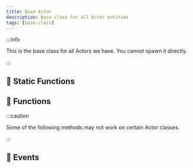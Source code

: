 ```yaml
---
title: Base Actor
description: Base class for all Actor entities
tags: [base-class]
---
```


<HeaderDeclaration type="Class" name="Actor" />

:::info

This is the base class for all Actors we have. You cannot spawn it directly.

:::


## 🗿 Static Functions

<StaticFunctionsDeclaration type="Class" name="Actor" />


## 🦠 Functions

:::caution

Some of the following methods may not work on certain Actor classes.

:::

<FunctionsDeclaration type="Class" name="Actor" />


## 🚀 Events

<EventsDeclaration type="Class" name="Actor" />

